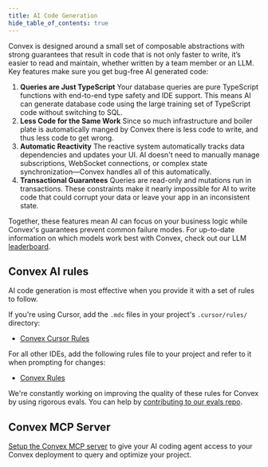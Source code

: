 ```yaml
---
title: AI Code Generation
hide_table_of_contents: true
---
```


Convex is designed around a small set of composable abstractions with strong
guarantees that result in code that is not only faster to write, it’s easier to
read and maintain, whether written by a team member or an LLM. Key features make
sure you get bug-free AI generated code:

1. **Queries are Just TypeScript** Your database queries are pure TypeScript
   functions with end-to-end type safety and IDE support. This means AI can
   generate database code using the large training set of TypeScript code
   without switching to SQL.
1. **Less Code for the Same Work** Since so much infrastructure and boiler plate
   is automatically manged by Convex there is less code to write, and thus less
   code to get wrong.
1. **Automatic Reactivity** The reactive system automatically tracks data
   dependencies and updates your UI. AI doesn't need to manually manage
   subscriptions, WebSocket connections, or complex state synchronization—Convex
   handles all of this automatically.
1. **Transactional Guarantees** Queries are read-only and mutations run in
   transactions. These constraints make it nearly impossible for AI to write
   code that could corrupt your data or leave your app in an inconsistent state.

Together, these features mean AI can focus on your business logic while Convex's
guarantees prevent common failure modes. For up-to-date information on which
models work best with Convex, check out our LLM
[leaderboard](https://convex.dev/llm-leaderboard).

## Convex AI rules

AI code generation is most effective when you provide it with a set of rules to
follow.

If you're using Cursor, add the `.mdc` files in your project's `.cursor/rules/`
directory:

- [Convex Cursor Rules](https://convex.link/convex_rules.mdc)

For all other IDEs, add the following rules file to your project and refer to it
when prompting for changes:

- [Convex Rules](https://convex.link/convex_rules.txt)

We're constantly working on improving the quality of these rules for Convex by
using rigorous evals. You can help by
[contributing to our evals repo](https://github.com/get-convex/convex-evals).

## Convex MCP Server

[Setup the Convex MCP server](/docs/ai/convex-mcp-server.mdx) to give your AI
coding agent access to your Convex deployment to query and optimize your
project.
